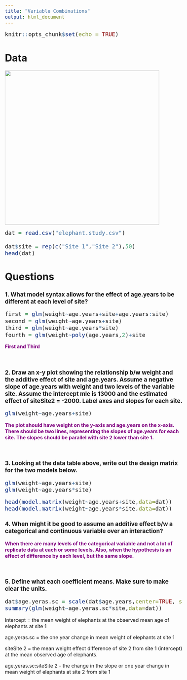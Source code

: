 ```yaml
---
title: "Variable Combinations"
output: html_document
---
```


<style type="text/css">

body, td {
   font-size: 16px;
}
code.r{
  font-size: 18px;
}
pre {
  font-size: 18px
}
</style>


```r
knitr::opts_chunk$set(echo = TRUE)
```

# Data

![](elephant.png){width=500}
```r
dat = read.csv("elephant.study.csv")

dat$site = rep(c("Site 1","Site 2"),50)
head(dat)

```

# Questions

### 1. What model syntax allows for the effect of age.years to be different at each level of  site?

```r
first = glm(weight~age.years+site+age.years:site)
second = glm(weight~age.years+site)
third = glm(weight~age.years*site)
fourth = glm(weight~poly(age.years,2)+site
```

<b><span style="color:purple">First and Third</span></b>

<br>

### 2. Draw an x-y plot showing the relationship b/w weight and the additive effect of site and age.years. Assume a negative slope of age.years with weight and two levels of the variable site. Assume the intercept mle is 13000 and the estimated effect of siteSite2 = -2000. Label axes and slopes for each site.

```r
glm(weight~age.years+site)
```

<b><span style="color:purple"> The plot should have weight on the y-axis and age.years on the x-axis. There should be two lines, representing the slopes of age.years for each site. The slopes should be parallel with site 2 lower than site 1.
</span></b>

<br>

### 3. Looking at the data table above, write out the design matrix for the two models below.

```r
glm(weight~age.years+site)
glm(weight~age.years*site)
```


```r
head(model.matrix(weight~age.years+site,data=dat))
head(model.matrix(weight~age.years*site,data=dat))
```


### 4. When might it be good to assume an additive effect b/w a categorical and continuous variable over an interaction? 

<b><span style="color:purple"> When there are many levels of the categorical variable and not a lot of replicate data at each or some levels. Also, when the hypothesis is an effect of difference by each level, but the same slope.
</span></b>

<br>

### 5. Define what each coefficient means. Make sure to make clear the units.

```r
dat$age.yeras.sc = scale(dat$age.years,center=TRUE, scale=FALSE)
summary(glm(weight~age.yeras.sc*site,data=dat))
```

Intercept = the mean weight of elephants at the observed mean age of elephants at site 1

age.yeras.sc = the one year change in mean weight of elephants at site 1

siteSite 2 = the mean weight effect difference of site 2 from site 1 (intercept) at the mean observed age of elephants.

age.yeras.sc:siteSite 2 - the change in the slope or one year change in mean weight of elephants at site 2 from site 1

<br>
<br>